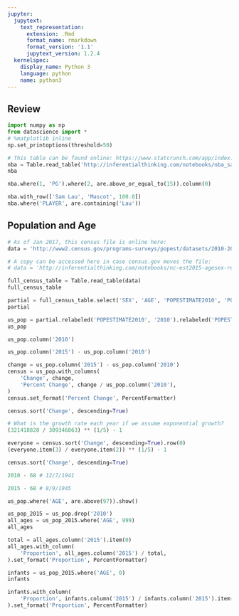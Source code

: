 ```yaml
---
jupyter:
  jupytext:
    text_representation:
      extension: .Rmd
      format_name: rmarkdown
      format_version: '1.1'
      jupytext_version: 1.2.4
  kernelspec:
    display_name: Python 3
    language: python
    name: python3
---
```


## Review



```python
import numpy as np
from datascience import *
# %matplotlib inline
np.set_printoptions(threshold=50)
```

```python
# This table can be found online: https://www.statcrunch.com/app/index.php?dataid=1843341
nba = Table.read_table('http://inferentialthinking.com/notebooks/nba_salaries.csv').relabeled(3, 'SALARY').drop(2)
nba
```

```python
nba.where(1, 'PG').where(2, are.above_or_equal_to(15)).column(0)
```

```python
nba.with_row(['Sam Lau', 'Mascot', 100.0])
nba.where('PLAYER', are.containing('Lau'))
```

## Population and Age

```python
# As of Jan 2017, this census file is online here: 
data = 'http://www2.census.gov/programs-surveys/popest/datasets/2010-2015/national/asrh/nc-est2015-agesex-res.csv'

# A copy can be accessed here in case census.gov moves the file:
# data = 'http://inferentialthinking.com/notebooks/nc-est2015-agesex-res.csv'

full_census_table = Table.read_table(data)
full_census_table
```

```python
partial = full_census_table.select('SEX', 'AGE', 'POPESTIMATE2010', 'POPESTIMATE2015')
partial
```

```python
us_pop = partial.relabeled('POPESTIMATE2010', '2010').relabeled('POPESTIMATE2015', '2015')
us_pop
```

```python
us_pop.column('2010')
```

```python
us_pop.column('2015') - us_pop.column('2010')
```

```python
change = us_pop.column('2015') - us_pop.column('2010')
census = us_pop.with_columns(
    'Change', change,
    'Percent Change', change / us_pop.column('2010'),
)
census.set_format('Percent Change', PercentFormatter)
```

```python
census.sort('Change', descending=True)
```

```python
# What is the growth rate each year if we assume exponential growth?
(321418820 / 309346863) ** (1/5) - 1
```

```python
everyone = census.sort('Change', descending=True).row(0)
(everyone.item(3) / everyone.item(2)) ** (1/5) - 1
```

```python
census.sort('Change', descending=True)
```

```python
2010 - 68 # 12/7/1941
```

```python
2015 - 68 # 8/9/1945
```

```python
us_pop.where('AGE', are.above(97)).show()
```

```python
us_pop_2015 = us_pop.drop('2010')
all_ages = us_pop_2015.where('AGE', 999)
all_ages
```

```python
total = all_ages.column('2015').item(0)
all_ages.with_column(
    'Proportion', all_ages.column('2015') / total,
).set_format('Proportion', PercentFormatter)
```

```python
infants = us_pop_2015.where('AGE', 0)
infants
```

```python
infants.with_column(
    'Proportion', infants.column('2015') / infants.column('2015').item(0),
).set_format('Proportion', PercentFormatter)
```

```python

```
